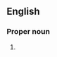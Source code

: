 ==English==

===Proper noun===
{{en-proper noun}}
# {{misspelling of|Hanukkah}} <!-- valid alternative spelling? -->
